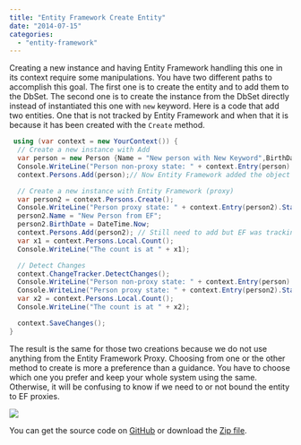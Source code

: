 ```yaml
---
title: "Entity Framework Create Entity"
date: "2014-07-15"
categories: 
  - "entity-framework"
---
```


Creating a new instance and having Entity Framework handling this one in its context require some manipulations. You have two different paths to accomplish this goal. The first one is to create the entity and to add them to the DbSet. The second one is to create the instance from the DbSet directly instead of instantiated this one with `new` keyword. Here is a code that add two entities. One that is not tracked by Entity Framework and when that it is because it has been created with the `Create` method.


```csharp
 using (var context = new YourContext()) { 
  // Create a new instance with Add 
  var person = new Person {Name = "New person with New Keyword",BirthDate = DateTime.Now}; 
  Console.WriteLine("Person non-proxy state: " + context.Entry(person).State); 
  context.Persons.Add(person);// Now Entity Framework added the object but was not tracking anything

  // Create a new instance with Entity Framework (proxy) 
  var person2 = context.Persons.Create(); 
  Console.WriteLine("Person proxy state: " + context.Entry(person2).State); 
  person2.Name = "New Person from EF"; 
  person2.BirthDate = DateTime.Now; 
  context.Persons.Add(person2); // Still need to add but EF was tracking changes 
  var x1 = context.Persons.Local.Count(); 
  Console.WriteLine("The count is at " + x1);

  // Detect Changes 
  context.ChangeTracker.DetectChanges(); 
  Console.WriteLine("Person non-proxy state: " + context.Entry(person).State); 
  Console.WriteLine("Person proxy state: " + context.Entry(person2).State); 
  var x2 = context.Persons.Local.Count(); 
  Console.WriteLine("The count is at " + x2);

  context.SaveChanges(); 
} 
```

The result is the same for those two creations because we do not use anything from the Entity Framework Proxy. Choosing from one or the other method to create is more a preference than a guidance. You have to choose which one you prefer and keep your whole system using the same. Otherwise, it will be confusing to know if we need to or not bound the entity to EF proxies.

![](images/ProxyNonProxyCreate.png)

You can get the source code on [GitHub](https://github.com/MrDesjardins/EntityFrameworkTestConsole/tree/57dd76464002943f8aa44d21f53b2c3197d47531) or download the [Zip file](https://github.com/MrDesjardins/EntityFrameworkTestConsole/archive/57dd76464002943f8aa44d21f53b2c3197d47531.zip).
